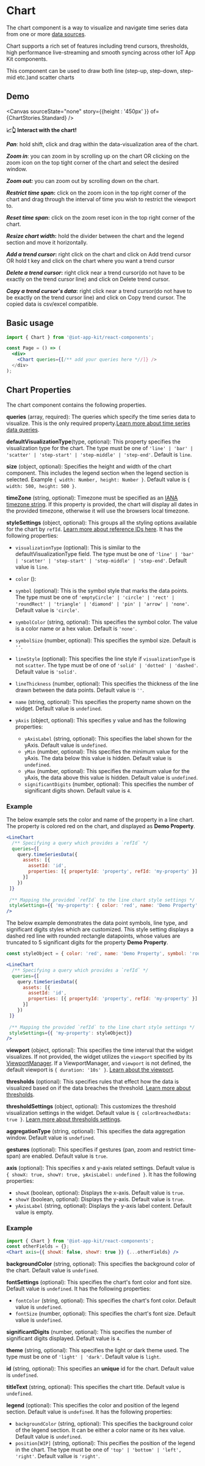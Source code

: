 

<Meta of={ChartStories} />

# Chart

The chart component is a way to visualize and navigate time series data from one or more [data sources](/docs/core-datasources--docs).

Chart supports a rich set of features including trend cursors, thresholds, high performance live-streaming and smooth syncing across other IoT App Kit components.

This component can be used to draw both line (step-up, step-down, step-mid etc.)and scatter charts

## Demo

<Canvas sourceState="none"  story={{height : '450px' }}  of={ChartStories.Standard} />

**📈👆 Interact with the chart!**

**_Pan_**: hold shift, click and drag within the data-visualization area of the chart.

**_Zoom in_**: you can zoom in by scrolling up on the chart OR clicking on the zoom icon on the top tight corner of the chart and select the desired window.

**_Zoom out:_** you can zoom out by scrolling down on the chart.

**_Restrict time span_:** click on the zoom icon in the top right corner of the chart and drag through the interval of time you wish to restrict the viewport to.

**_Reset time span_:** click on the zoom reset icon in the top right corner of the chart.

**_Resize chart width_:** hold the divider between the chart and the legend section and move it horizontally.

**_Add a trend cursor_:** right click on the chart and click on Add trend cursor OR hold t key and click on the chart where you want a trend cursor

**_Delete a trend cursor_:** right click near a trend cursor(do not have to be exactly on the trend cursor line) and click on Delete trend cursor.

**_Copy a trend cursor's data_:** right click near a trend cursor(do not have to be exactly on the trend cursor line) and click on Copy trend cursor. The copied data is csv/excel compatible.

## Basic usage


```jsx
import { Chart } from '@iot-app-kit/react-components';

const Page = () => (
  <div>
    <Chart queries={[/** add your queries here *//]} />
  </div>
);
```

## Chart Properties

The chart component contains the following properties.


**queries** (array, required): The queries which specify the time series data to visualize. 
This is the only required property.[Learn more about time series data queries](/docs/core-time-series-data--docs).

**defaultVisualizationType**(type, optional): This property specifies the visualization type for the chart.
The type must be one of `'line' | 'bar' | 'scatter' | 'step-start' | 'step-middle' | 'step-end'`. Default is `line`.

**size** (object, optional): Specifies the height and width of the chart component. 
This includes the legend section when the legend section is selected. Example `{ width: Number, height: Number }`.
Default value is `{ width: 500, height: 500 }`.

**timeZone** (string, optional): Timezone must be specified as an [IANA timezone string](https://ftp.iana.org/tz/tzdb-2020f/zone1970.tab). If this property is provided, the chart will display all dates in the provided timezone, otherwise it will use the browsers local timezone.

**styleSettings** (object, optional): This groups all the styling options available for the chart by `refId`. 
[Learn more about reference IDs here](/docs/core-styles--docs). It has the following properties:

  * `visualizationType` (optional): This is similar to the defaultVisualizationType field. 
  The type must be one of `'line' | 'bar' | 'scatter' | 'step-start' | 'step-middle' | 'step-end'`. Default value is `line`.

  * `color` ():

  * `symbol` (optional): This is the symbol style that marks the data points. The type must be one of 
  `'emptyCircle' | 'circle' | 'rect' | 'roundRect' | 'triangle' | 'diamond' | 'pin' | 'arrow' | 'none'`. Default value is `'circle'`.

  * `symbolColor` (string, optional): This specifies the symbol color. The value is a color name or a hex value. Default is `'none'`. 

  * `symbolSize` (number, optional): This specifies the symbol size. Default is `''`.

  * `lineStyle` (optional): This specifies the line style if `visualizationType` is not `scatter`. The type must be of
   one of `'solid' | 'dotted' | 'dashed'`. Default value is `'solid'`.

  * `lineThickness` (number, optional): This specifies the thickness of the line drawn between the data points. Default value is `''`.

  * `name` (string, optional): This specifies the property name shown on the widget. Default value is  `undefined`.

  * `yAxis` (object, optional): This specifies y value and has the following properties:

      * `yAxisLabel` (string, optional): This specifies the label shown for the yAxis. Default value is `undefined`.
      * `yMin` (number, optional): This specifies the minimum value for the yAxis. The data below this value is hidden. Default value is `undefined`.
      * `yMax` (number, optional): This specifies the maximum value for the yAxis, the data above this value is hidden. Default value is `undefined`.
      * `significantDigits` (number, optional): This specifies the number of significant digits shown. Default value is `4`.

### Example 

The below example sets the color and name of the property in a line chart. The property is colored red on the chart,
 and displayed as **Demo Property**.

```jsx
<LineChart
  /** Specifying a query which provides a `refId` */
  queries={[
    query.timeSeriesData({ 
      assets: [{
        assetId: 'id', 
        properties: [{ propertyId: 'property', refId: 'my-property' }]
      }]
    })
 ]}
 
 /** Mapping the provided `refId` to the line chart style settings */
 styleSettings={{ 'my-property': { color: 'red', name: 'Demo Property' }}}
/>
```

The below example demonstrates the data point symbols, line type, and significant digits styles which are customized. 
This style setting displays a dashed red line with rounded rectangle datapoints, whose values are truncated to 5 significant digits 
for the property **Demo Property**.

```jsx
const styleObject = { color: 'red', name: 'Demo Property', symbol: 'roundRect', lineStyle: 'dashed', significantDigits: 5 }

<LineChart
  /** Specifying a query which provides a `refId` */
  queries={[
    query.timeSeriesData({ 
      assets: [{
        assetId: 'id', 
        properties: [{ propertyId: 'property', refId: 'my-property' }]
      }]
    })
 ]}
 
 /** Mapping the provided `refId` to the line chart style settings */
 styleSettings={{ 'my-property': styleObject}}
/>
```

**viewport** (object, optional): This specifies the time interval that the widget visualizes. If not provided, the widget
    utilizes the `viewport` specified by its [ViewportManager](/docs/components-viewportmanager--docs). If a
    ViewportManager, and `viewport` is not defined, the default viewport is `{ duration: '10s' }`. [Learn about the viewport](/docs/core-viewport--docs).

**thresholds** (optional): This specifies rules that effect how the data is visualized based on if the data breaches the threshold. [Learn more about thresholds](/docs/core-thresholds--docs#thresholds).

**thresholdSettings** (object, optional): This customizes the threshold visualization settings in the widget. 
    Default value is `{ colorBreachedData: true }`. [Learn more about thresholds settings](/docs/core-thresholds--docs#thresholdsettings).
 
**aggregationType** (string, optional): This specifies the data aggregation window. Default value is `undefined`.

**gestures** (optional): This specifies if gestures (pan, zoom and restrict time-span) are enabled. Default value is `true`.

**axis** (optional): This specifies x and y-axis related settings. Default value is `{ showX: true, showY: true, yAxisLabel: undefined }`. It has the following properties:

  * `showX` (boolean, optional): Displays the x-axis. Default value is `true`.
  * `showY` (boolean, optional): Displays the y-axis. Default value is `true`.
  * `yAxisLabel` (string, optional): Displays the y-axis label content. Default value is empty.

### Example 
```jsx
import { Chart } from '@iot-app-kit/react-components';
const otherFields = {};
<Chart axis={{ showX: false, showY: true }} {...otherFields} />
```

**backgroundColor** (string, optional): This specifies the background color of the chart. Default value is `undefined`.

**fontSettings** (optional): This specifies the chart's font color and font size. Default value is `undefined`. It has the following properties:

  * `fontColor` (string, optional): This specifies the chart's font color. Default value is `undefined`.
  * `fontSize` (number, optional): This specifies the chart's font size. Default value is `undefined`.

**significantDigits** (number, optional): This specifies the number of significant digits displayed. Default value is `4`.

**theme** (string, optional): This specifies the light or dark theme used. The type must be one of `'light' | 'dark'`.
 Default value is `light`. 

**id** (string, optional): This specifies an **unique** id for the chart. Default value is `undefined`.

**titleText** (string, optional): This specifies the chart title. Default value is `undefined`.

**legend** (optional): This specifies the color and position of the legend section. Default value is `undefined`. It has the following properties:

  * `backgroundColor` (string, optional): This specifies the background color of the legend section. 
    It can be either a color name or its hex value. Default value is `undefined`.
  * `position[WIP]` (string, optional): This pecifies the position of the legend in the chart. The type must be 
    one of `'top' | 'bottom' | 'left', 'right'`. Default vallue is `'right'`.
